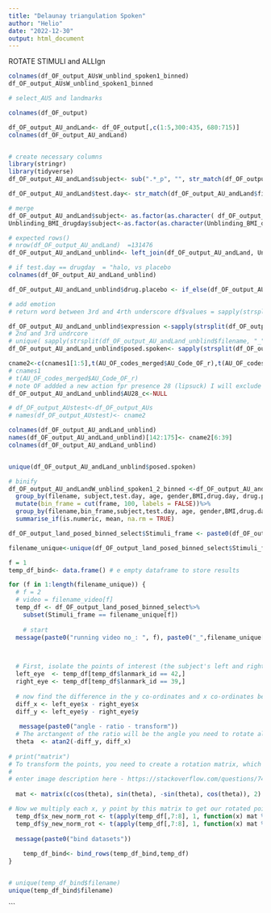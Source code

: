 ```yaml
---
title: "Delaunay triangulation Spoken"
author: "Helio"
date: "2022-12-30"
output: html_document
---
```



ROTATE STIMULI and ALLIgn

```r
colnames(df_OF_output_AUsW_unblind_spoken1_binned)
df_OF_output_AUsW_unblind_spoken1_binned

# select_AUS and landmarks

colnames(df_OF_output)

df_OF_output_AU_andLand<- df_OF_output[,c(1:5,300:435, 680:715)]
colnames(df_OF_output_AU_andLand)


# create necessary columns
library(stringr)
library(tidyverse)
df_OF_output_AU_andLand$subject<- sub(".*_p", "", str_match(df_OF_output_AU_andLand$filename, "p\\s*(.*?)\\s*.csv")[,2])

df_OF_output_AU_andLand$test.day<- str_match(df_OF_output_AU_andLand$filename, "_day\\s*(.*?)\\s*_p")[,2]

# merge
df_OF_output_AU_andLand$subject<- as.factor(as.character( df_OF_output_AU_andLand$subject))
Unblinding_BMI_drugday$subject<-as.factor(as.character(Unblinding_BMI_drugday$subject))

# expected rows()
# nrow(df_OF_output_AU_andLand)  =131476
df_OF_output_AU_andLand_unblind<- left_join(df_OF_output_AU_andLand, Unblinding_BMI_drugday)

# if test.day == drugday  = "halo, vs placebo
colnames(df_OF_output_AU_andLand_unblind)

df_OF_output_AU_andLand_unblind$drug.placebo <- if_else(df_OF_output_AU_andLand_unblind$test.day == df_OF_output_AU_andLand_unblind$drug.day, "drug", "placebo")

# add emotion
# return word between 3rd and 4rth underscore df$values = sapply(strsplit(df$V1, "_"), function(x) x[3])

df_OF_output_AU_andLand_unblind$expression <-sapply(strsplit(df_OF_output_AU_andLand_unblind$filename, "_"), function(x) x[3])
# 2nd and 3rd undrcore
# unique( sapply(strsplit(df_OF_output_AU_andLand_unblind$filename, "_"), function(x) x[2]))
df_OF_output_AU_andLand_unblind$posed.spoken<- sapply(strsplit(df_OF_output_AU_andLand_unblind$filename, "_"), function(x) x[2])

cname2<-c(cnames1[1:5],t(AU_OF_codes_merged$AU_Code_OF_r),t(AU_OF_codes_merged$AU_Code_OF_c), "filename")
# cnames1
# t(AU_OF_codes_merged$AU_Code_OF_r)
# note OF addded a new action fpr presence 28 (lipsuck) I will exclude this for now
df_OF_output_AU_andLand_unblind$AU28_c<-NULL

# df_OF_output_AUstest<-df_OF_output_AUs
# names(df_OF_output_AUstest)<- cname2

colnames(df_OF_output_AU_andLand_unblind)
names(df_OF_output_AU_andLand_unblind)[142:175]<- cname2[6:39]
colnames(df_OF_output_AU_andLand_unblind)


unique(df_OF_output_AU_andLand_unblind$posed.spoken)

# binify
df_OF_output_AU_andLandW_unblind_spoken1_2_binned <-df_OF_output_AU_andLandW_unblind_spoken1_2%>%
  group_by(filename, subject,test.day, age, gender,BMI,drug.day, drug.placebo, expression,posed.spoken )%>%
  mutate(bin_frame = cut(frame, 100, labels = FALSE))%>%
  group_by(filename,bin_frame,subject,test.day, age, gender,BMI,drug.day, drug.placebo, expression,posed.spoken)%>%
  summarise_if(is.numeric, mean, na.rm = TRUE)

df_OF_output_land_posed_binned_select$Stimuli_frame <- paste0(df_OF_output_land_posed_binned_select$filename,df_OF_output_land_posed_binned_select$bin_frame)

filename_unique<-unique(df_OF_output_land_posed_binned_select$Stimuli_frame)

f = 1
temp_df_bind<- data.frame() # e empty dataframe to store results

for (f in 1:length(filename_unique)) {
  # f = 2
  # video = filename_video[f]
  temp_df <- df_OF_output_land_posed_binned_select%>%
    subset(Stimuli_frame == filename_unique[f])
  
    # start
  message(paste0("running video no_: ", f), paste0("_",filename_unique[f]))


  
  # First, isolate the points of interest (the subject's left and right eyes)
  left_eye  <- temp_df[temp_df$lanmark_id == 42,]
  right_eye <- temp_df[temp_df$lanmark_id == 39,] 
  
  # now find the difference in the y co-ordinates and x co-ordinates between these two points:
  diff_x <- left_eye$x - right_eye$x
  diff_y <- left_eye$y - right_eye$y
  
   message(paste0("angle - ratio - transform"))
  # The arctangent of the ratio will be the angle you need to rotate all the points by:
  theta  <- atan2(-diff_y, diff_x)
  
# print("matrix") 
# To transform the points, you need to create a rotation matrix, which is a specific two-by-two matrix which you can use to rotate the original points:
# 
# enter image description here - https://stackoverflow.com/questions/74493141/align-x-and-y-coordinates-of-face-landmarks-in-r/74493424?noredirect=1#comment131500839_74493424
  
  mat <- matrix(c(cos(theta), sin(theta), -sin(theta), cos(theta)), 2)

# Now we multiply each x, y point by this matrix to get our rotated points, and write it back into our original data frame:
  temp_df$x_new_norm_rot <- t(apply(temp_df[,7:8], 1, function(x) mat %*% x))[,1]
  temp_df$y_new_norm_rot <- t(apply(temp_df[,7:8], 1, function(x) mat %*% x))[,2] 
   
  message(paste0("bind datasets"))
  
    temp_df_bind<- bind_rows(temp_df_bind,temp_df)
}


# unique(temp_df_bind$filename)
unique(temp_df_bind$filename)
```

```